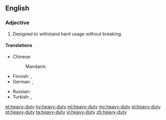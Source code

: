 ==English==

===Adjective===
{{en-adj|head=[[heavy]]-[[duty]]}}

# Designed to withstand hard usage without breaking.

====Translations====
{{trans-top|designed to withstand hard usage}}
* Chinese:
*: Mandarin: {{t-needed|cmn}}
* Finnish: {{t+|fi|raskas}}, {{t+|fi|tukeva}}
* German: {{t|de|hochleistungsfähig}}, {{t|de|strapazierfähig}}
{{trans-mid}}
* Russian: {{t-needed|ru}}
* Turkish: {{t+|tr|dayanıklı}}, {{qualifier|dated}} {{t+|tr|mukavemetli}}
{{trans-bottom}}

[[et:heavy-duty]]
[[hy:heavy-duty]]
[[ml:heavy-duty]]
[[my:heavy-duty]]
[[pl:heavy-duty]]
[[pt:heavy-duty]]
[[ta:heavy-duty]]
[[vi:heavy-duty]]
[[zh:heavy-duty]]